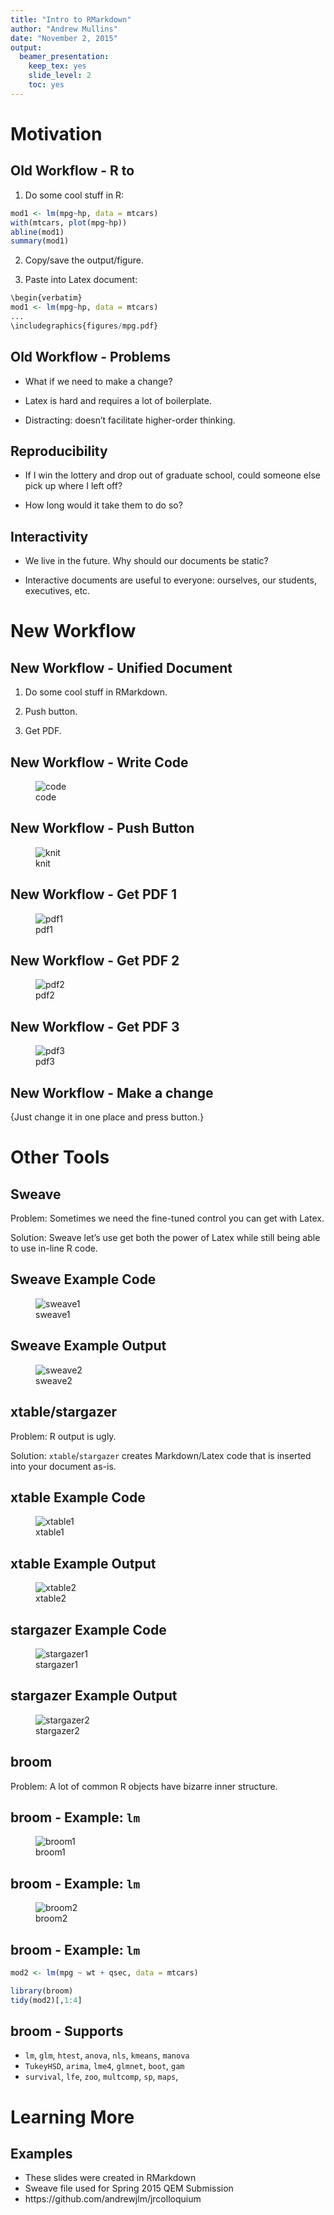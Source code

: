 ```yaml
---
title: "Intro to RMarkdown"
author: "Andrew Mullins"
date: "November 2, 2015"
output: 
  beamer_presentation: 
    keep_tex: yes
    slide_level: 2
    toc: yes
---
```


# Motivation

## Old Workflow - R to \LaTeX

1. Do some cool stuff in R:
```r
mod1 <- lm(mpg~hp, data = mtcars)
with(mtcars, plot(mpg~hp))
abline(mod1)
summary(mod1)
```

2. Copy/save the output/figure.

3. Paste into Latex document:

```r
\begin{verbatim}
mod1 <- lm(mpg~hp, data = mtcars)
...
\includegraphics{figures/mpg.pdf}
```

## Old Workflow - Problems

- What if we need to make a change?

- Latex is hard and requires a lot of boilerplate.

- Distracting: doesn't facilitate higher-order thinking.

## Reproducibility

- If I win the lottery and drop out of graduate school, could someone else pick up where I left off?

- How long would it take them to do so?

## Interactivity

- We live in the future. Why should our documents be static?

- Interactive documents are useful to everyone: ourselves, our students, executives, etc.

# New Workflow

## New Workflow - Unified Document

1. Do some cool stuff in RMarkdown.

2. Push button.

3. Get PDF.

## New Workflow - Write Code

![code](images/code.png)

## New Workflow - Push Button

![knit](images/knit.png)

## New Workflow - Get PDF 1

![pdf1](images/pdf1.png)

## New Workflow - Get PDF 2

![pdf2](images/pdf2.png)

## New Workflow - Get PDF 3

![pdf3](images/pdf3.png)

## New Workflow - Make a change

\huge{Just change it in one place and press button.}

# Other Tools

## Sweave

Problem: Sometimes we need the fine-tuned control you can get with Latex.

Solution: Sweave let's use get both the power of Latex while still being able to use in-line R code.

## Sweave Example Code

![sweave1](images/sweave1.png)

## Sweave Example Output

![sweave2](images/sweave2.png)

## xtable/stargazer

Problem: R output is ugly.

Solution: `xtable`/`stargazer` creates Markdown/Latex code that is inserted into your document as-is.

## xtable Example Code

![xtable1](images/xtable1.png)

## xtable Example Output

![xtable2](images/xtable2.png)

## stargazer Example Code

![stargazer1](images/stargazer1.png)

## stargazer Example Output

![stargazer2](images/stargazer2.png)

## broom

Problem: A lot of common R objects have bizarre inner structure.

## broom - Example: `lm`

![broom1](images/broom1.png)

## broom - Example: `lm`

![broom2](images/broom2.png)

## broom - Example: `lm`

```r
mod2 <- lm(mpg ~ wt + qsec, data = mtcars)
```
```r
library(broom)
tidy(mod2)[,1:4]
```

## broom - Supports

- `lm`, `glm`, `htest`, `anova`, `nls`, `kmeans`, `manova`
- `TukeyHSD`, `arima`, `lme4`, `glmnet`, `boot`, `gam`
- `survival`, `lfe`, `zoo`, `multcomp`, `sp`, `maps`, \ldots

# Learning More

## Examples

- These slides were created in RMarkdown
- Sweave file used for Spring 2015 QEM Submission
- https://github.com/andrewjlm/jrcolloquium
